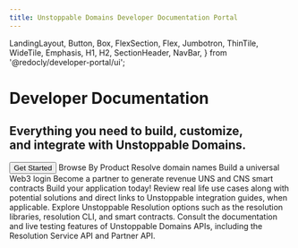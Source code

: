 ```yaml
---
title: Unstoppable Domains Developer Documentation Portal
---
```


  LandingLayout,
  Button,
  Box,
  FlexSection,
  Flex,
  Jumbotron,
  ThinTile,
  WideTile,
  Emphasis,
  H1,
  H2,
  SectionHeader,
  NavBar,
} from '@redocly/developer-portal/ui';



<NavBar location={props.location} standalone={false} />

<Jumbotron className="padding-top-bottom-20">
  <H1 className="margin-top-bottom-20">Developer Documentation</H1>
  <H2 className="margin-top-bottom-20">Everything you need to build, customize, <br/>and integrate with Unstoppable Domains.</H2>
  <Flex p={20} justifyContent="center">
     <Button variant="contained" size="xlarge" color="primary" to="getting-started/index.md">
      Get Started
    </Button>
  </Flex>
</Jumbotron>
<Box my={25}>
  <SectionHeader className="margin-top-bottom-30 padding-top-bottom-10">
    <Emphasis>Browse By Product</Emphasis>
  </SectionHeader>
  <FlexSection justifyContent="space-around" flexWrap="wrap">
    <WideTile to="resolution/overview.md" header="Resolution" className="margin-top-bottom-20">
        Resolve domain names
    </WideTile>
    <WideTile to="identity/overview/login-with-unstoppable.md" header="Identity" className="margin-top-bottom-20">
        Build a universal Web3 login
    </WideTile>
    <WideTile to="partner/index.md" header="Partner API" className="margin-top-bottom-20">
        Become a partner to generate revenue
    </WideTile>
    <WideTile to="smart-contracts/overview/uns-architecture-overview.md" header="Smart Contracts" className="margin-top-bottom-20">
        UNS and CNS smart contracts
    </WideTile>
  </FlexSection>
  <SectionHeader className="margin-top-bottom-30">
    Build your <Emphasis> application </Emphasis> today!
  </SectionHeader>
  <FlexSection justifyContent="space-around" flexWrap="wrap" className="padding-top-bottom-20">
    <ThinTile to="use-cases/index.mdx" icon={usecase} header="Use Cases">
        Review real life use cases along with potential solutions and
        direct links to Unstoppable integration guides, when applicable.
    </ThinTile>
    <ThinTile to="developer-toolkit/index.md" icon={toolkit} header="Unstoppable Resolution">
        Explore Unstoppable Resolution options such as the resolution libraries,
        resolution CLI, and smart contracts.
    </ThinTile>
    <ThinTile to="openapi/resolution.page.yaml" icon={apiref} header="API Reference">
        Consult the documentation and live testing features of Unstoppable Domains APIs,
        including the Resolution Service API and Partner API.
    </ThinTile>
  </FlexSection>
  <FlexSection justifyContent="space-around" flexWrap="wrap">
    <DeveloperSurvey/>
  </FlexSection>
</Box>
